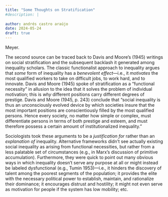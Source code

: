 ```yaml
---
title: "Some Thoughts on Stratification"
#description: |
  
author: andrés castro araújo
date: 2024-05-24
draft: true
---
```


Meyer.

The second source can be traced back to Davis and Moore’s (1945) writings on social stratification and the subsequent backlash it generated among inequality scholars. The classic functionalist approach to inequality argues that *some* form of inequality has a *benevolent effect*—i.e., it *motivates* the most qualified workers to take on difficult jobs, to work hard, and to innovate. Davis and Moore (1945) spoke of stratification as a “functional necessity” in allusion to the idea that it solves the problem of individual motivation; this is *why* different positions carry different degrees of prestige. Davis and Moore (1945, p. 243) conclude that “social inequality is thus an unconsciously evolved device by which societies insure that the most important positions are conscientiously filled by the most qualified persons. Hence every society, no matter how simple or complex, must differentiate persons in terms of both prestige and esteem, and must therefore possess a certain amount of institutionalized inequality.” 

Sociologists took these arguments to be a *justification for* rather than an *explanation of* inequality. Alternative frameworks didn’t see actually existing social inequality as arising from functional necessities, but rather from a less palatable set of circumstances (e.g., in Marx’s discussion of primitive accumulation). Furthermore, they were quick to point out many obvious ways in which inequality doesn’t serve any purpose at all or might instead be labeled dysfunctional (e.g., Tumin 1953)—i.e., it hinders the discovery of talent among the poorest segments of the population; it provides the elite with the necessary political power to establish, maintain, and rationalize their dominance; it encourages distrust and hostility; it might not even serve as motivation for people if the system has low mobility; etc.
